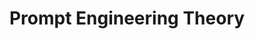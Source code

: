 ---
layout: ../../layouts/theme/mdx.astro
title: Prompt Engineering Theory
client: Self
frontpage: true
publishDate: 2020-03-02 00:00:00
img: https://images.unsplash.com/photo-1658874919865-35bb32505edc?fit=crop&w=1400&h=700&q=75
description: Prompt engineering theory covers a wide range of different GPT concepts, including examples and short cuts to generate the right style of questions and content. 
tags:
  - design
  - dev
  - prompt
  - gpt
---